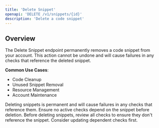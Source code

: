 ```yaml
---
title: 'Delete Snippet'
openapi: 'DELETE /v1/snippets/{id}'
description: 'Delete a code snippet'
---
```


## Overview

The Delete Snippet endpoint permanently removes a code snippet from your account. This action cannot be undone and will cause failures in any checks that reference the deleted snippet.

**Common Use Cases**:
- Code Cleanup
- Unused Snippet Removal
- Resource Management
- Account Maintenance

<Warning>
Deleting snippets is permanent and will cause failures in any checks that reference them. Ensure no active checks depend on the snippet before deletion.
</Warning>

<Note>
Before deleting snippets, review all checks to ensure they don't reference the snippet. Consider updating dependent checks first.
</Note>